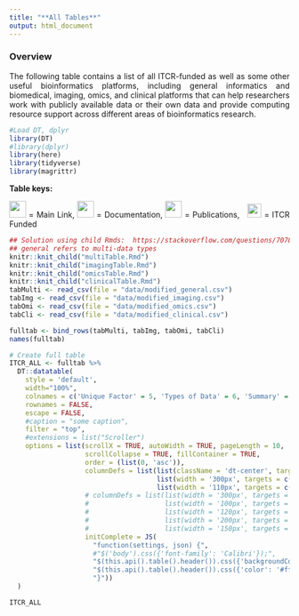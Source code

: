 ```yaml
---
title: "**All Tables**"
output: html_document
---
```


<style type="text/css">
  body{
  text-align: justify;
  text-justify: inter-word;
}
</style>

### **Overview**

The following table contains a list of all ITCR-funded as well as some other useful bioinformatics platforms, including general informatics and biomedical, imaging, omics, and clinical platforms that can help researchers work with publicly available data or their own data and provide computing resource support across different areas of bioinformatics research.


```r
#Load DT, dplyr
library(DT)
#library(dplyr) 
library(here)
library(tidyverse)
library(magrittr)
```

**Table keys:** 
<div title="Table keys"> 
<img src="resources/images/Hyperlink2.png"  height="30"> </img> = Main Link, <img src="resources/images/Documentation2.png" height="30"> </img> = Documentation, <img src="resources/images/Publication2.png" height="30"> </img> = Publications, &nbsp; <img src="ITCRLogo.png" height="25"> </img> = ITCR Funded
</div>

```r
## Solution using child Rmds:  https://stackoverflow.com/questions/70785139/accessing-objects-from-another-mardown-file
## general refers to multi-data types 
knitr::knit_child("multiTable.Rmd")
knitr::knit_child("imagingTable.Rmd")
knitr::knit_child("omicsTable.Rmd")
knitr::knit_child("clinicalTable.Rmd")
tabMulti <- read_csv(file = "data/modified_general.csv")
tabImg <- read_csv(file = "data/modified_imaging.csv")
tabOmi <- read_csv(file = "data/modified_omics.csv")
tabCli <- read_csv(file = "data/modified_clinical.csv")

fulltab <- bind_rows(tabMulti, tabImg, tabOmi, tabCli)
names(fulltab)
```

```r
# Create full table
ITCR_ALL <- fulltab %>%
  DT::datatable(
    style = 'default',
    width="100%",
    colnames = c('Unique Factor' = 5, 'Types of Data' = 6, 'Summary' = 4),
    rownames = FALSE,
    escape = FALSE,
    #caption = "some caption",
    filter = "top",
    #extensions = list("Scroller")
    options = list(scrollX = TRUE, autoWidth = TRUE, pageLength = 10,
                   scrollCollapse = TRUE, fillContainer = TRUE,
                   order = (list(0, 'asc')),
                   columnDefs = list(list(className = 'dt-center', targets = "_all"),
                                     list(width = '300px', targets = c(3)) ,
                                     list(width = '110px', targets = c(4)) ),
                   # columnDefs = list(list(width = '300px', targets = c(2)),
                   #                   list(width = '100px', targets = c(4,5)),
                   #                   list(width = '120px', targets = c(0)),
                   #                   list(width = '200px', targets = c(3)),
                   #                   list(width = '150px', targets = "_all")),
                   initComplete = JS(
                     "function(settings, json) {",
                     #"$('body').css({'font-family': 'Calibri'});",
                     "$(this.api().table().header()).css({'backgroundColor': '#3f546f'});",
                     "$(this.api().table().header()).css({'color': '#fff'});",
                     "}"))
  )
```

```r
ITCR_ALL
```
